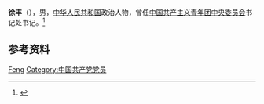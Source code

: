 '''徐丰'''（{{bd|？|}}），男，[[中华人民共和国|中华人民共和国]]政治人物，曾任[[中国共产主义青年团中央委员会|中国共产主义青年团中央委员会]]书记处书记。<ref>{{Cite web|title=共青团十八大代表产生 书记处书记徐丰被除名|url=https://www.ntdtv.com/gb/2018/06/08/a1378976.html|accessdate=2021-01-23|date=2018-06-08|work=新唐人电视台|archive-date=2021-02-28|archive-url=https://web.archive.org/web/20210228165950/https://www.ntdtv.com/gb/2018/06/08/a1378976.html}}</ref>

== 参考资料 ==
{{reflist}}
{{团中央书记处书记}}
{{China-poli-bio-stub}}
{{Authority control}}
{{DEFAULTSORT:Xu徐}}
[[Category:徐姓|Feng]]
[[Category:中国共产党党员|Category:中国共产党党员]]